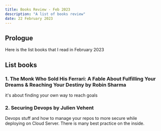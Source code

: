 ```yaml
---
title: Books Review - Feb 2023
description: "A list of books review"
date: 22 February 2023
---
```


## Prologue

Here is the list books that I read in February 2023

## List books

### 1. The Monk Who Sold His Ferrari: A Fable About Fulfilling Your Dreams & Reaching Your Destiny by Robin Sharma 
it's about finding your own way to reach goals

### 2. Securing Devops by Julien Vehent 
Devops stuff and how to manage your repos to more secure while deploying on Cloud Server. 
There is many best practice on the inside.

